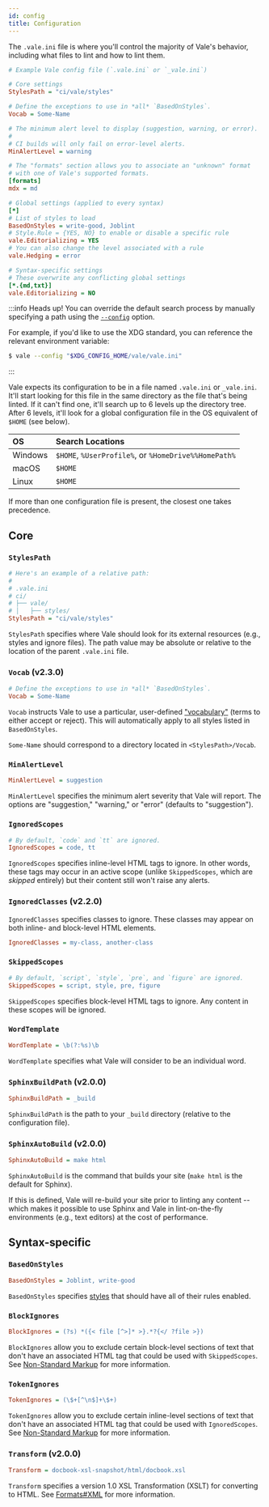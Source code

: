 ```yaml
---
id: config
title: Configuration
---
```


The `.vale.ini` file is where you'll control the majority of Vale's behavior,
including what files to lint and how to lint them.

```ini title=".vale.ini"
# Example Vale config file (`.vale.ini` or `_vale.ini`)

# Core settings
StylesPath = "ci/vale/styles"

# Define the exceptions to use in *all* `BasedOnStyles`.
Vocab = Some-Name

# The minimum alert level to display (suggestion, warning, or error).
#
# CI builds will only fail on error-level alerts.
MinAlertLevel = warning

# The "formats" section allows you to associate an "unknown" format
# with one of Vale's supported formats.
[formats]
mdx = md

# Global settings (applied to every syntax)
[*]
# List of styles to load
BasedOnStyles = write-good, Joblint
# Style.Rule = {YES, NO} to enable or disable a specific rule
vale.Editorializing = YES
# You can also change the level associated with a rule
vale.Hedging = error

# Syntax-specific settings
# These overwrite any conflicting global settings
[*.{md,txt}]
vale.Editorializing = NO
```

:::info Heads up!
You can override the default search process by  manually specifying a path using
the [`--config`](/vale/cli#--config) option.

For example, if you'd like to use the XDG standard, you can reference the
relevant environment variable:

```bash
$ vale --config "$XDG_CONFIG_HOME/vale/vale.ini"
```

:::

Vale expects its configuration to be in a file named `.vale.ini` or `_vale.ini`.
It'll start looking for this file in the same directory as the file that's
being linted. If it can't find one, it'll search up to 6 levels up the
directory tree. After 6 levels, it'll look for a global configuration file in the OS equivalent of `$HOME` \(see below\).

| OS | Search Locations |
| :--- | :--- |
| Windows | `$HOME`, `%UserProfile%`, or `%HomeDrive%%HomePath%` |
| macOS | `$HOME` |
| Linux | `$HOME` |

If more than one configuration file is present, the closest one takes precedence.

## Core

### `StylesPath`

```ini
# Here's an example of a relative path:
#
# .vale.ini
# ci/
# ├── vale/
# │   ├── styles/
StylesPath = "ci/vale/styles"
```

`StylesPath` specifies where Vale should look for its external resources
\(e.g., styles and ignore files\). The path value may be absolute or relative
to the location of the parent `.vale.ini` file.

### `Vocab` (<span className="badge badge--secondary">v2.3.0</span>)

```ini
# Define the exceptions to use in *all* `BasedOnStyles`.
Vocab = Some-Name
```

`Vocab` instructs Vale to use a particular, user-defined
["vocabulary"](/vale/vocab) (terms to either accept or reject). This will
automatically apply to all styles listed in `BasedOnStyles`.

`Some-Name` should correspond to a directory located in `<StylesPath>/Vocab`.

### `MinAlertLevel`

```ini
MinAlertLevel = suggestion
```

`MinAlertLevel` specifies the minimum alert severity that Vale will report. The options are "suggestion," "warning," or "error" \(defaults to "suggestion"\).

### `IgnoredScopes`

```ini
# By default, `code` and `tt` are ignored.
IgnoredScopes = code, tt
```

`IgnoredScopes` specifies inline-level HTML tags to ignore. In other words, these tags may occur in an active scope \(unlike `SkippedScopes`, which are _skipped_ entirely\) but their content still won't raise any alerts.

### `IgnoredClasses` (<span className="badge badge--secondary">v2.2.0</span>)

`IgnoredClasses` specifies classes to ignore. These classes may appear on both inline- and block-level HTML elements.

```ini
IgnoredClasses = my-class, another-class
```

### `SkippedScopes`

```ini
# By default, `script`, `style`, `pre`, and `figure` are ignored.
SkippedScopes = script, style, pre, figure
```

`SkippedScopes` specifies block-level HTML tags to ignore. Any content in these scopes will be ignored.

### `WordTemplate`

```ini
WordTemplate = \b(?:%s)\b
```

`WordTemplate` specifies what Vale will consider to be an individual word.

### `SphinxBuildPath` (<span className="badge badge--secondary">v2.0.0</span>)

```ini
SphinxBuildPath = _build
```

`SphinxBuildPath` is the path to your `_build` directory \(relative to the configuration file\).

### `SphinxAutoBuild` (<span className="badge badge--secondary">v2.0.0</span>)

```ini
SphinxAutoBuild = make html
```

`SphinxAutoBuild` is the command that builds your site \(`make html` is the default for Sphinx\).

If this is defined, Vale will re-build your site prior to linting any content -- which makes it possible to use Sphinx and Vale in lint-on-the-fly environments \(e.g., text editors\) at the cost of performance.

## Syntax-specific

### `BasedOnStyles`

```ini
BasedOnStyles = Joblint, write-good
```

`BasedOnStyles` specifies [styles](/concepts/styles) that should have all of their rules enabled.

### `BlockIgnores`

```ini
BlockIgnores = (?s) *({< file [^>]* >}.*?{</ ?file >})
```

`BlockIgnores` allow you to exclude certain block-level sections of text that don't have an associated HTML tag that could be used with `SkippedScopes`. See [Non-Standard Markup](/concepts/scoping#non-standard-markup) for more information.

### `TokenIgnores`

```ini
TokenIgnores = (\$+[^\n$]+\$+)
```

`TokenIgnores` allow you to exclude certain inline-level sections of text that don't have an associated HTML tag that could be used with `IgnoredScopes`. See [Non-Standard Markup](/concepts/scoping#non-standard-markup) for more information.

### `Transform` (<span className="badge badge--secondary">v2.0.0</span>)

```ini
Transform = docbook-xsl-snapshot/html/docbook.xsl
```

`Transform` specifies a version 1.0 XSL Transformation \(XSLT\) for converting to HTML. See [Formats\#XML](concepts/scoping#xml-markup) for more information.

